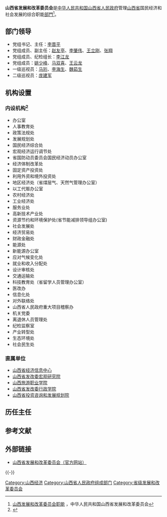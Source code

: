{{coord|37.82447|112.53218|display=title}}
{{Infobox PRCG
|机构名称=山西省发展和改革委员会
|标志1=Red star.svg
|标志1说明=[[s:国务院关于国家行政机关和企业事业单位社会团体印章管理的规定|1999年规定]]：[[印章|印章]][[直径|直径]]?厘米，中央刊[[五角星|五角星]]，由[[湖南省人民政府|湖南省人民政府]]制发。
|职位1=主任
|人员1=[[李晋平_(1964年6月)|李晋平]]
|职位2=副主任
|人员2=[[赵友亭|赵友亭]]{{wrap}}[[李肇伟|李肇伟]]{{wrap}}[[王立刚_(1972年)|王立刚]]{{wrap}}[[张翔_(1972年)|张　翔]]
|人数2=4
|职位3=纪检组长
|人员3=[[李江龙|李江龙]]
|业务上级=[[中华人民共和国国家发展和改革委员会|中华人民共和国国家发展和改革委员会]]
|组织上级=[[山西省人民政府|山西省人民政府]]
|机构类型=[[山西省人民政府组成部门|山西省人民政府组成部门]]
|行政级别=正地厅级
|沿革链接=
|时期1=?-
|机构1=[[山西省计划委员会|山西省计划委员会]]
|时期2=?-?
|机构2=[[山西省发展计划委员会|山西省发展计划委员会]]
|时期3=?-
|机构3='''山西省发展和改革委员会'''
|地址1=
|邮编1=
|官网=[http://fgw.shanxi.gov.cn/ fgw.shanxi.gov.cn]
}}

'''山西省发展和改革委员会'''是[[中华人民共和国|中华人民共和国]][[山西省人民政府|山西省人民政府]]管理[[山西省|山西省]]国民经济和社会发展的综合职能[[山西省人民政府组成部门|部門]]<ref>[http://www.sxdrc.gov.cn/ 山西发展和改革委员会职能] {{Wayback|url=http://www.sxdrc.gov.cn/ |date=20150325130801 }}，中华人民共和国山西省发展和改革委员会</ref>。

==部门领导==
*党组书记、主任：[[李晋平_(1964年6月)|李晋平]]
*党组成员、副主任：[[赵友亭|赵友亭]]、[[李肇伟|李肇伟]]、[[王立刚_(1972年)|王立刚]]、[[张翔_(1972年)|张翔]]
*党组成员、纪检组长：[[李江龙|李江龙]]
*党组成员：[[姚少峰|姚少峰]]、[[马双喜|马双喜]]、[[王云龙_(1964年)|王云龙]]
*一级巡视员：[[马珩|马珩]]、[[李海生_(1961年)|李海生]]、[[魏茹生|魏茹生]]
*二级巡视员：[[庞建军|庞建军]]

==机构设置==
===内设机构<ref>{{cite news|title=山西省发展和改革委员会内设机构|url=http://www.sxdrc.gov.cn/zzjg/nsjg/|accessdate=2015-05-03|archive-url=https://web.archive.org/web/20150527204144/http://www.sxdrc.gov.cn/zzjg/nsjg/|archive-date=2015-05-27|dead-url=yes}}</ref>===
* 办公室
* 人事教育处
* 政策法规处
* 发展规划处
* 国民经济综合处
* 宏观经济运行调节处
* 省国防动员委员会国民经济动员办公室
* 经济体制改革处
* 固定资产投资处
* 利用外资和境外投资处
* 地区经济处（省煤层气、天然气管理办公室）
* 以工代赈办公室
* 农村经济处
* 工业经济处
* 服务业处
* 高新技术产业处
* 资源节约和环境保护处(省节能减排领导组办公室)
* 社会发展处
* 经济贸易处
* 财政金融处
* 能源处
* 新能源办公室
* 应对气候变化处
* 就业和收入分配处
* 设计审核处
* 交通运输处
* 科技教育处（省留学人员管理办公室）
* 医改办
* 信息化处
* 对外联络处
* 山西省人民政府重大项目稽察办
* 机关党委
* 离退休人员管理处
* 纪检监察室
* 产业转型处
* 生态环境处
* 社会民生处

===直属单位===
*[[山西省经济信息中心|山西省经济信息中心]]
*[[山西省发改委宏观研究院|山西省发改委宏观研究院]]
*[[山西旅游职业学院|山西旅游职业学院]]
*[[山西省发改委行政学院|山西省发改委行政学院]]
*[[山西省投资咨询和发展规划院|山西省投资咨询和发展规划院]]

==历任主任==

==参考文献==
{{Reflist}}

==外部链接==
*[http://fgw.shanxi.gov.cn/ 山西省发展和改革委员会（官方网站）] {{Wayback|url=http://fgw.shanxi.gov.cn/ |date=20210605095826 }}

{{-}}
{{山西省人民政府}}

[[Category:山西经济|Category:山西经济]]
[[Category:山西省人民政府组成部门|Category:山西省人民政府组成部门]]
[[Category:省级发展和改革委员会|Category:省级发展和改革委员会]]
